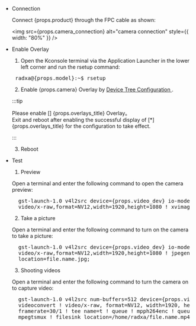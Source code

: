 - Connection

  Connect {props.product} through the FPC cable as shown:

  <img
    src={props.camera_connection}
    alt="camera connection"
    style={{ width: "80%" }}
  />

- Enable Overlay

  1. Open the Kconsole terminal via the Application Launcher in the lower left corner and run the rsetup command:

  <pre> radxa@{props.model}:~$ rsetup </pre>

  2. Enable {props.camera} Overlay by <a href={props.rsetup_path}> Device Tree Configuration </a>.

  :::tip

  Please enable [] {props.overlays_title} Overlay。<br/>
  Exit and reboot after enabling the successful display of [*] {props.overlays_title} for the configuration to take effect.

  :::

  3. Reboot

- Test

  1. Preview

  Open a terminal and enter the following command to open the camera preview:

  <pre>
    gst-launch-1.0 v4l2src device={props.video_dev} io-mode=4 ! videoconvert !
    video/x-raw,format=NV12,width=1920,height=1080 ! xvimagesink;
  </pre>

  2. Take a picture

  Open a terminal and enter the following command to turn on the camera to take a picture:

  <pre>
    gst-launch-1.0 v4l2src device={props.video_dev} io-mode=4 ! videoconvert !
    video/x-raw,format=NV12,width=1920,height=1080 ! jpegenc ! multifilesink
    location=file.name.jpg;
  </pre>

  3. Shooting videos

  Open a terminal and enter the following command to turn the camera on to capture video:

  <pre>
    gst-launch-1.0 v4l2src num-buffers=512 device={props.video_dev} io-mode=4 !
    videoconvert ! video/x-raw, format=NV12, width=1920, height=1080,
    framerate=30/1 ! tee name=t ! queue ! mpph264enc ! queue ! h264parse !
    mpegtsmux ! filesink location=/home/radxa/file.name.mp4
  </pre>
